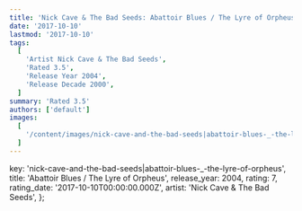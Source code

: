 ```yaml
---
title: 'Nick Cave & The Bad Seeds: Abattoir Blues / The Lyre of Orpheus (2004)'
date: '2017-10-10'
lastmod: '2017-10-10'
tags:
  [
    'Artist Nick Cave & The Bad Seeds',
    'Rated 3.5',
    'Release Year 2004',
    'Release Decade 2000',
  ]
summary: 'Rated 3.5'
authors: ['default']
images:
  [
    '/content/images/nick-cave-and-the-bad-seeds|abattoir-blues-_-the-lyre-of-orpheus.jpg',
  ]
---
```


  key: 'nick-cave-and-the-bad-seeds|abattoir-blues-_-the-lyre-of-orpheus',
  title: 'Abattoir Blues / The Lyre of Orpheus',
  release_year: 2004,
  rating: 7,
  rating_date: '2017-10-10T00:00:00.000Z',
  artist: 'Nick Cave & The Bad Seeds',
};

<MusicRating data={data} />
